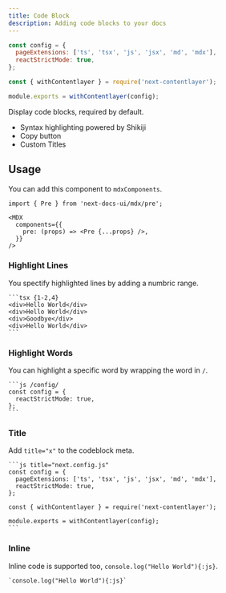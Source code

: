 ```yaml
---
title: Code Block
description: Adding code blocks to your docs
---
```


<Wrapper>
<div className="bg-background rounded-lg prose-no-margin">

```js title="next.config.js" {10} /config/
const config = {
  pageExtensions: ['ts', 'tsx', 'js', 'jsx', 'md', 'mdx'],
  reactStrictMode: true,
};

const { withContentlayer } = require('next-contentlayer');

module.exports = withContentlayer(config);
```

</div>
</Wrapper>

Display code blocks, required by default.

- Syntax highlighting powered by Shikiji
- Copy button
- Custom Titles

## Usage

You can add this component to `mdxComponents`.

```mdx {5}
import { Pre } from 'next-docs-ui/mdx/pre';

<MDX
  components={{
    pre: (props) => <Pre {...props} />,
  }}
/>
```

### Highlight Lines

You spectify highlighted lines by adding a numbric range.

````mdx
```tsx {1-2,4}
<div>Hello World</div>
<div>Hello World</div>
<div>Goodbye</div>
<div>Hello World</div>
```
````

### Highlight Words

You can highlight a specific word by wrapping the word in `/`.

````mdx
```js /config/
const config = {
  reactStrictMode: true,
};
```
````

### Title

Add `title="x"` to the codeblock meta.

````mdx
```js title="next.config.js"
const config = {
  pageExtensions: ['ts', 'tsx', 'js', 'jsx', 'md', 'mdx'],
  reactStrictMode: true,
};

const { withContentlayer } = require('next-contentlayer');

module.exports = withContentlayer(config);
```
````

### Inline

Inline code is supported too, `console.log("Hello World"){:js}`.

```mdx
`console.log("Hello World"){:js}`
```
